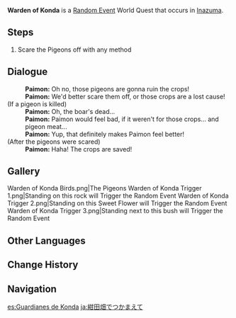 {{Quest Infobox
|id             = 21
|type           = World
|group          = Random Event
|startLocation  = [[Konda Village]], [[Inazuma]]
|region         = Inazuma
|area           = Narukami Island
|subarea        = Konda Village
|characters     = Paimon; Traveler
|otherRewards   = *AR-Dependent Rewards
}}
'''Warden of Konda''' is a [[Random Event]] World Quest that occurs in [[Inazuma]].

==Steps==
#Scare the Pigeons off with any method

==Dialogue==
{{Dialogue Start}}
:'''Paimon:''' Oh no, those pigeons are gonna ruin the crops!
:'''Paimon:''' We'd better scare them off, or those crops are a lost cause!
;(If a pigeon is killed)
:'''Paimon:''' Oh, the boar's dead...
:'''Paimon:''' Paimon would feel bad, if it weren't for those crops... and pigeon meat...
:'''Paimon:''' Yup, that definitely makes Paimon feel better!
;(After the pigeons were scared)
:'''Paimon:''' Haha! The crops are saved!
{{Dialogue End}}

==Gallery==
<gallery>
Warden of Konda Birds.png|The Pigeons
Warden of Konda Trigger 1.png|Standing on this rock will Trigger the Random Event
Warden of Konda Trigger 2.png|Standing on this Sweet Flower will Trigger the Random Event
Warden of Konda Trigger 3.png|Standing next to this bush will Trigger the Random Event
</gallery>

==Other Languages==
{{Other Languages
|en      = Warden of Konda
|zhs     = 绀田里的守望者
|zhs_rm  = Gàntián Lǐ de Shǒuwàng-zhě
|zht     = 紺田裡的守望者
|zht_rm  = Gàntián Lǐ de Shǒuwàng-zhě
|zh_tl   = Konda Fields' Guardian
|ja      = 紺田畑でつかまえて
|ja_rm   = Konda Hatake de Tsukamaete
|ja_tl   = Catching in Konda Fields
|ko      = 콘다의 수호자
|ko_rm   = Konda-ui Suhoja
|ko_tl   = Guardian of Konda
|es      = Guardianes de Konda
|es_tl   = Konda Guardians
|fr      = Garde du Village de Konda
|fr_tl   = Guard of Konda Village
|ru      = Защитник Конды
|ru_tl   = Guardian of Konda
|th      = ผู้เฝ้าระวังใน Konta
|th_rm   = Phu-phao-ra-wang nai Konta
|th_tl   = 
|vi      = Người Canh Gác Konda
|vi_tl   = 
|de      = Der Beschützer von Konda
|de_tl   = The Guard of Konda
|id      = Pelindung Konda
|id_tl   = Guardian of Konda
|pt      = Guardiões de Konda
|pt_tl   = 
|tr      = Konda'nın Koruyucusu
|tr_tl   = 
|it      = Guardiano di Konda
|it_tl   = Guardian of Konda
}}

==Change History==
{{Change History|2.0}}

==Navigation==
{{Quests by Type Navbox|type=Random Events}}

[[es:Guardianes de Konda]]
[[ja:紺田畑でつかまえて]]